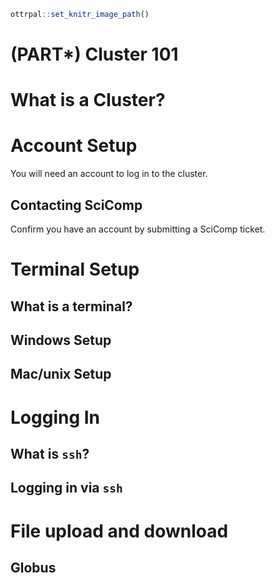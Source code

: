 
```r
ottrpal::set_knitr_image_path()
```

# (PART\*) Cluster 101 {-}

# What is a Cluster?

# Account Setup

You will need an account to log in to the cluster.

## Contacting SciComp

Confirm you have an account by submitting a SciComp ticket.

# Terminal Setup

## What is a terminal?

## Windows Setup

## Mac/unix Setup

# Logging In

## What is `ssh`?

## Logging in via `ssh`

# File upload and download

## Globus
